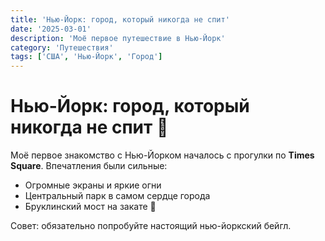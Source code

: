 ```yaml
---
title: 'Нью-Йорк: город, который никогда не спит'
date: '2025-03-01'
description: 'Моё первое путешествие в Нью-Йорк'
category: 'Путешествия'
tags: ['США', 'Нью-Йорк', 'Город']
---
```


# Нью-Йорк: город, который никогда не спит 🗽

Моё первое знакомство с Нью-Йорком началось с прогулки по **Times Square**.
Впечатления были сильные:

- Огромные экраны и яркие огни
- Центральный парк в самом сердце города
- Бруклинский мост на закате 🌇

Совет: обязательно попробуйте настоящий нью-йоркский бейгл.
